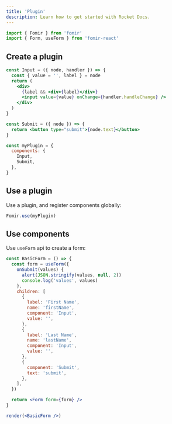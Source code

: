 ```yaml
---
title: 'Plugin'
description: Learn how to get started with Rocket Docs.
---
```


```jsx
import { Fomir } from 'fomir'
import { Form, useForm } from 'fomir-react'
```

## Create a plugin

```jsx
const Input = ({ node, handler }) => {
  const { value = '', label } = node
  return (
    <div>
      {label && <div>{label}</div>}
      <input value={value} onChange={handler.handleChange} />
    </div>
  )
}

const Submit = ({ node }) => {
  return <button type="submit">{node.text}</button>
}

const myPlugin = {
  components: {
    Input,
    Submit,
  },
}
```

## Use a plugin

Use a plugin, and register components globally:

```jsx
Fomir.use(myPlugin)
```

## Use components

Use `useForm` api to create a form:

```jsx live=true
const BasicForm = () => {
  const form = useForm({
    onSubmit(values) {
      alert(JSON.stringify(values, null, 2))
      console.log('values', values)
    },
    children: [
      {
        label: 'First Name',
        name: 'firstName',
        component: 'Input',
        value: '',
      },
      {
        label: 'Last Name',
        name: 'lastName',
        component: 'Input',
        value: '',
      },
      {
        component: 'Submit',
        text: 'submit',
      },
    ],
  })

  return <Form form={form} />
}

render(<BasicForm />)
```
